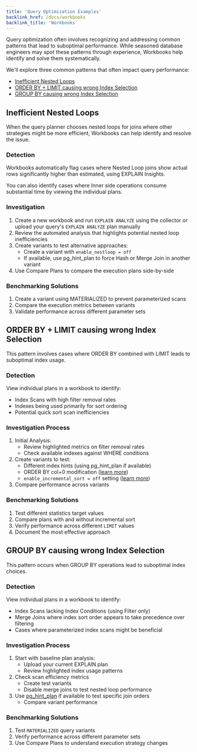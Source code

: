 ```yaml
---
title: 'Query Optimization Examples'
backlink_href: /docs/workbooks
backlink_title: 'Workbooks'
---
```



<DocsBetaFeature feature="Workbooks" />

Query optimization often involves recognizing and addressing common patterns that lead
to suboptimal performance. While seasoned database engineers may spot these patterns
through experience, Workbooks help identify and solve them systematically.

We'll explore three common patterns that often impact query performance:

* [Inefficient Nested Loops](#inefficient-nested-loops-pattern)
* [ORDER BY + LIMIT causing wrong Index Selection](#order-by--limit-pattern)
* [GROUP BY causing wrong Index Selection](#group-by-index-selection-pattern)

## Inefficient Nested Loops

When the query planner chooses nested loops for joins where other strategies might be
more efficient, Workbooks can help identify and resolve the issue.

### Detection

Workbooks automatically flag cases where Nested Loop joins show actual rows
significantly higher than estimated, using EXPLAIN Insights.

You can also identify cases where Inner side operations consume substantial time
by viewing the individual plans.

### Investigation

1. Create a new workbook and run `EXPLAIN ANALYZE` using the collector or upload your query's `EXPLAIN ANALYZE` plan manually
2. Review the automated analysis that highlights potential nested loop inefficiencies
3. Create variants to test alternative approaches:
   * Create a variant with `enable_nestloop = off`
   * If available, use pg_hint_plan to force Hash or Merge Join in another variant
4. Use Compare Plans to compare the execution plans side-by-side

### Benchmarking Solutions

1. Create a variant using MATERIALIZED to prevent parameterized scans
2. Compare the execution metrics between variants
3. Validate performance across different parameter sets

## ORDER BY + LIMIT causing wrong Index Selection

This pattern involves cases where ORDER BY combined with LIMIT leads to suboptimal index usage.

### Detection

View individual plans in a workbook to identify:

* Index Scans with high filter removal rates
* Indexes being used primarily for sort ordering
* Potential quick sort scan inefficiencies

### Investigation Process

1. Initial Analysis:
   * Review highlighted metrics on filter removal rates
   * Check available indexes against WHERE conditions
2. Create variants to test:
   * Different index hints (using pg_hint_plan if available)
   * ORDER BY col+0 modification ([learn more](/blog/5mins-postgres-planner-order-by-limit))
   * `enable_incremental_sort = off` setting ([learn more](/blog/5mins-postgres-incremental-sort))
3. Compare performance across variants

### Benchmarking Solutions

1. Test different statistics target values
2. Compare plans with and without incremental sort
3. Verify performance across different `LIMIT` values
4. Document the most effective approach

## GROUP BY causing wrong Index Selection

This pattern occurs when GROUP BY operations lead to suboptimal index choices.

### Detection

View individual plans in a workbook to identify:

* Index Scans lacking Index Conditions (using Filter only)
* Merge Joins where index sort order appears to take precedence over filtering
* Cases where parameterized index scans might be beneficial

### Investigation Process

1. Start with baseline plan analysis:
   * Upload your current EXPLAIN plan
   * Review highlighted index usage patterns
2. Check scan efficiency metrics
   * Create test variants
   * Disable merge joins to test nested loop performance
3. Use [pg_hint_plan](https://github.com/ossc-db/pg_hint_plan) if available to test specific join orders
   * Compare variant performance

### Benchmarking Solutions

1. Test `MATERIALIZED` query variants
2. Verify performance across different parameter sets
3. Use Compare Plans to understand execution strategy changes
